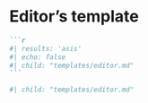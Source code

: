 # Editor's template {#editortemplate}


::: {.content-hidden when-format="pdf"}
````markdown
```r
#| results: 'asis'
#| echo: false
#| child: "templates/editor.md"
```
````
:::

::: {.content-visible when-format="pdf"}
```r
#| child: "templates/editor.md"

```
:::
